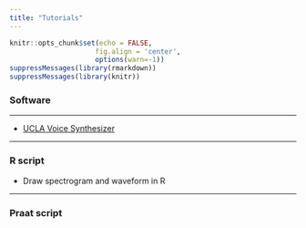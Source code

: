 ```yaml
---
title: "Tutorials"
---
```

```r
knitr::opts_chunk$set(echo = FALSE,
                     fig.align = 'center',
                     options(warn=-1))
suppressMessages(library(rmarkdown))
suppressMessages(library(knitr))
```

### Software
***

* [UCLA Voice Synthesizer](subpages/ucla-synthesizer.html)

***
### R script
* Draw spectrogram and waveform in R

***
### Praat script
